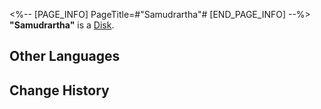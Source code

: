 <%-- [PAGE_INFO]
PageTitle=#"Samudrartha"#
[END_PAGE_INFO] --%>
{{Item Infobox
|id          = 210219
|image       = Item Samudrartha.png
|type        = Disk
|invCategory = Valuables
|rarity      = 3
|effect      = A record that can be played on the Express' phonograph. It might be a chance acquisition or a gift from someone else. All sorts of memories surge up when the music plays &mdash; the smiles, encounters, touches, and the excitement of battle. Maybe that is why people still collect records even as society rapidly advances.<br />The current record contains the track "Samudrartha."
|description = <br />''The heavenly depths roar, to which ancient tides swell.''
}}
'''"Samudrartha"''' is a [[Disk]].

==Other Languages==
{{Other Languages
|en   = "Samudrartha"
|zhs  = 《水龙吟》
|zht  = 〈水龍吟〉
|ja   = 『水龍吟』
|ko   = ≪수룡음(水龍吟)≫
|es   = Samudrartha
|fr   = « Samudrartha »
|ru   = Samudrartha
|th   = Samudrartha
|vi   = Thủy Long Ngâm
|de   = „Samudrartha“
|id   = "Samudrartha"
|pt   = "Samudrartha"
}}

==Change History==
{{Change History|1.3}}